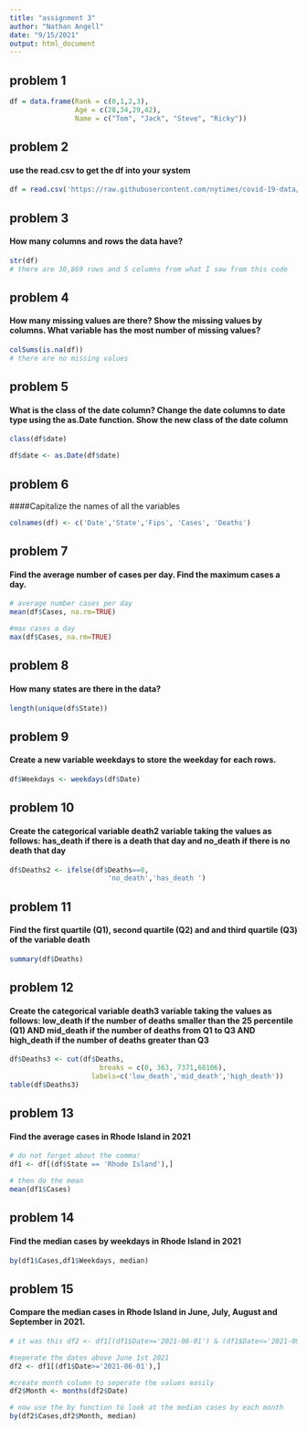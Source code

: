 ```yaml
---
title: "assignment 3"
author: "Nathan Angell"
date: "9/15/2021"
output: html_document
---
```

## problem 1

```r
df = data.frame(Rank = c(0,1,2,3),
                Age = c(28,34,29,42),
                Name = c("Tom", "Jack", "Steve", "Ricky"))
```
## problem 2
#### use the read.csv to get the df into your system
```r
df = read.csv('https://raw.githubusercontent.com/nytimes/covid-19-data/master/us-states.csv')
```

## problem 3
#### How many columns and rows the data have?
```r
str(df)
# there are 30,869 rows and 5 columns from what I saw from this code
```
## problem 4
#### How many missing values are there? Show the missing values by columns. What variable has the most number of missing values?
```r
colSums(is.na(df))
# there are no missing values
```
## problem 5
#### What is the class of the date column? Change the date columns to date type using the as.Date function. Show the new class of the date column
```r
class(df$date)

df$date <- as.Date(df$date)

```
## problem 6
####Capitalize the names of all the variables
```r
colnames(df) <- c('Date','State','Fips', 'Cases', 'Deaths')

```
## problem 7
#### Find the average number of cases per day. Find the maximum cases a day.
```r
# average number cases per day
mean(df$Cases, na.rm=TRUE)

#max cases a day
max(df$Cases, na.rm=TRUE)
```
## problem 8
#### How many states are there in the data?
```r
length(unique(df$State))
```
## problem 9
#### Create a new variable weekdays to store the weekday for each rows.
```r
df$Weekdays <- weekdays(df$Date)
```
## problem 10
####     Create the categorical variable death2 variable taking the values as follows: has_death if there is a death that day and no_death if there is no death that day
```r
df$Deaths2 <- ifelse(df$Deaths==0, 
                        'no_death','has_death ')
```
## problem 11
#### Find the first quartile (Q1), second quartile (Q2) and and third quartile (Q3) of the variable death
```r
summary(df$Deaths)
```
## problem 12
#### Create the categorical variable death3 variable taking the values as follows: low_death if the number of deaths smaller than the 25 percentile (Q1) AND mid_death if the number of deaths from Q1 to Q3 AND high_death if the number of deaths greater than Q3
```r
df$Deaths3 <- cut(df$Deaths, 
                      breaks = c(0, 363, 7371,68106), 
                    labels=c('low_death','mid_death','high_death'))
table(df$Deaths3)
```
## problem 13
#### Find the average cases in Rhode Island in 2021
```r
# do not forget about the comma!
df1 <- df[(df$State == 'Rhode Island'),]

# then do the mean
mean(df1$Cases)
```
## problem 14
#### Find the median cases by weekdays in Rhode Island in 2021
```r
by(df1$Cases,df1$Weekdays, median)
```
## problem 15
#### Compare the median cases in Rhode Island in June, July, August and September in 2021.
```r
# it was this df2 <- df1[(df1$Date>='2021-06-01') & (df1$Date<='2021-09-01'),] but i changed it because we are including september

#seperate the dates above June 1st 2021
df2 <- df1[(df1$Date>='2021-06-01'),]

#create month column to seperate the values easily
df2$Month <- months(df2$Date)

# now use the by function to look at the median cases by each month
by(df2$Cases,df2$Month, median)

```
















